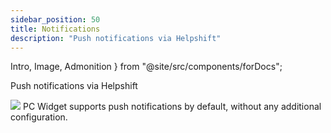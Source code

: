 ```yaml
---
sidebar_position: 50
title: Notifications
description: "Push notifications via Helpshift"
---
```


  Intro,
  Image,
  Admonition
} from "@site/src/components/forDocs";

<Intro>

Push notifications via Helpshift

</Intro>

<Image src="/static/books/pc-widget-unity/notification.png" width="full" />

<Admonition type="info" title="Note">
PC Widget supports push notifications by default, without any additional configuration.
</Admonition>
